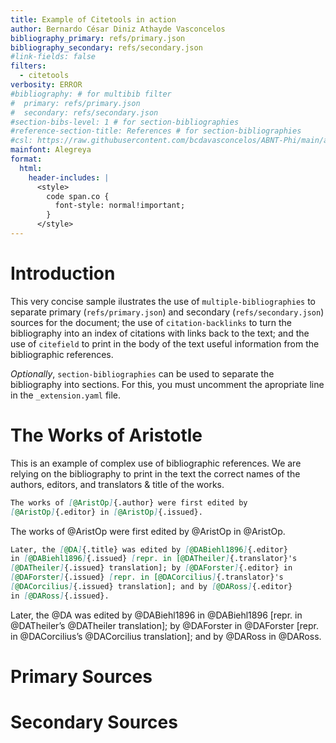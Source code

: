 ```yaml
---
title: Example of Citetools in action
author: Bernardo César Diniz Athayde Vasconcelos
bibliography_primary: refs/primary.json
bibliography_secondary: refs/secondary.json
#link-fields: false
filters:
  - citetools
verbosity: ERROR
#bibliography: # for multibib filter
#  primary: refs/primary.json
#  secondary: refs/secondary.json
#section-bibs-level: 1 # for section-bibliographies
#reference-section-title: References # for section-bibliographies
#csl: https://raw.githubusercontent.com/bcdavasconcelos/ABNT-Phi/main/abnt-phi-sc.csl
mainfont: Alegreya
format:
  html:
    header-includes: |
      <style>
        code span.co {
          font-style: normal!important;
        }
      </style>
---
```


# Introduction {.unnumbered}

This very concise sample ilustrates the use of `multiple-bibliographies` to separate primary (`refs/primary.json`) and secondary (`refs/secondary.json`) sources for the document; the use of `citation-backlinks` to turn  the bibliography into an index of citations with links back to the text; and the use of `citefield` to print in the body of the text useful information from the bibliographic references.

*Optionally*, `section-bibliographies` can be used to separate the bibliography into sections. For this, you must uncomment the apropriate line in the `_extension.yaml` file.



# The Works of Aristotle

This is an example of complex use of bibliographic references. We are relying on the bibliography to print in the text the correct names of the authors, editors, and translators & title of the works.

```markdown
The works of [@AristOp]{.author} were first edited by
[@AristOp]{.editor} in [@AristOp]{.issued}.
```
The works of [@AristOp]{.author} were first edited by
[@AristOp]{.editor.} in [@AristOp]{.issued}.

```markdown
Later, the [@DA]{.title} was edited by [@DABiehl1896]{.editor}
in [@DABiehl1896]{.issued} [repr. in [@DATheiler]{.translator}'s
[@DATheiler]{.issued} translation]; by [@DAForster]{.editor} in
[@DAForster]{.issued} [repr. in [@DACorcilius]{.translator}'s
[@DACorcilius]{.issued} translation]; and by [@DARoss]{.editor}
in [@DARoss]{.issued}.
```

Later, the [@DA]{.title} was edited by [@DABiehl1896]{.editor} in [@DABiehl1896]{.issued} [repr. in [@DATheiler]{.translator.}'s [@DATheiler]{.issued} translation]; by [@DAForster]{.editor} in [@DAForster]{.issued} [repr. in [@DACorcilius]{.translator}'s [@DACorcilius]{.issued} translation]; and by [@DARoss]{.editor} in [@DARoss]{.issued}.


# Primary Sources {.appendix}

::: {#refs_primary}
:::


# Secondary Sources {.appendix}

::: {#refs_secondary}
:::


